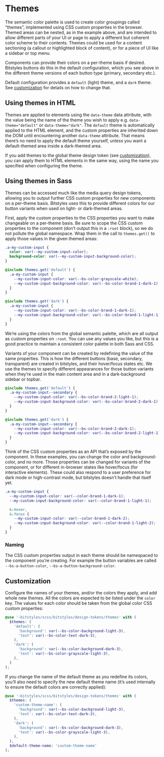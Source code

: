 
<Meta title="Design Tokens/Themes" />

<Story id="base-themes--default-theme-nested" />

# Themes

The semantic color palette is used to create color groupings called “themes”, implemented using CSS custom properties in the browser. Themed areas can be nested, as in the example above, and are intended to allow different parts of your UI or page to apply a different but coherent color scheme to their contents. Themes could be used for a content sectioning (a callout or highlighted block of content), or for a piece of UI like a sidebar or top menu.

Components can provide their colors on a per-theme basis if desired. Bitstyles buttons do this in the default configuration, which you see above in the different theme versions of each button type (primary, secondary etc.).

Default configuration provides a `default` (light) theme, and a `dark` theme. See [customization](#customization) for details on how to change that.

<Canvas>
  <Story id="base-themes--default-theme" />
</Canvas>

<Canvas>
  <Story id="base-themes--dark-theme" />
</Canvas>

## Using themes in HTML

Themes are applied to elements using the `data-theme` data attribute, with the value being the name of the theme you wish to apply e.g. `data-theme="default"` or `data-theme="dark"`. The `default` theme is automatically applied to the HTML element, and the custom properties are inherited down the DOM until encountering another `data-theme` attribute. That means there’s no need to apply the default theme yourself, unless you want a default-themed area inside a dark-themed area.

If you add themes to the global theme design token (see [customization](#customization)), you can apply them to HTML elements in the same way, using the name you specified when configuring the theme.

## Using themes in Sass

Themes can be accessed much like the media query design tokens, allowing you to output further CSS custom properties for new components on a per-theme basis. Bitstyles uses this to provide different colors for our button variants when used on light- or dark-themed areas.

First, apply the custom properties to the CSS properties you want to make changeable on a per-theme basis. Be sure to scope the CSS custom properties to the component (don’t output this in a `:root` block), so we do not pollute the global namespace. Wrap them in the call to `themes.get()` to apply those values in the given themed areas:

```scss
.a-my-custom-input {
  color: var(--my-custom-input-color);
  background-color: var(--my-custom-input-background-color);
}

@include themes.get('default') {
  .a-my-custom-input {
    --my-custom-input-color: var(--bs-color-grayscale-white);
    --my-custom-input-background-color: var(--bs-color-brand-1-dark-1);
  }
}

@include themes.get('dark') {
  .a-my-custom-input {
    --my-custom-input-color: var(--bs-color-brand-1-dark-1);
    --my-custom-input-background-color: var(--bs-color-brand-1-light-1);
  }
}
```

We’re using the colors from the global semantic palette, which are all output as custom properties on `:root`. You can use any values you like, but this is a good practice to maintain a consistent color palette in both Sass and CSS.

Variants of your component can be created by redefining the value of the same properties. This is how the different buttons (base, secondary, transparent) are created in bitstyles, and their hover/focus states etc. We use the themes to specify different appearances for those button variants when they’re used in the main content area and in a dark-background sidebar or topbar.

```scss
@include themes.get('default') {
  .a-my-custom-input--secondary {
    --my-custom-input-color: var(--bs-color-brand-2-light-1);
    --my-custom-input-background-color: var(--bs-color-brand-2-dark-1);
  }
}

@include themes.get('dark') {
  .a-my-custom-input--secondary {
    --my-custom-input-color: var(--bs-color-brand-2-dark-1);
    --my-custom-input-background-color: var(--bs-color-brand-2-light-1);
  }
}
```

Think of the CSS custom properties as an API that’s exposed by the component. In these examples, you can change the color and background-color, and no more. Those properties can be changed for variants of the component, or for different in-browser states like hover/focus (for interactive elements). These could also respond to a user preference for dark mode or high-contrast mode, but bitstyles doesn’t handle that itself yet.

```scss
.a-my-custom-input {
  --my-custom-input-color: var(--color-brand-1-dark-1);
  --my-custom-input-background-color: var(--color-brand-1-light-1);

  &:hover,
  &:focus {
    --my-custom-input-color: var(--color-brand-1-dark-2);
    --my-custom-input-background-color: var(--color-brand-1-light-2);
  }
}
```

### Naming

The CSS custom properties output in each theme should be namespaced to the component you’re creating. For example the button variables are called `--bs-a-button-color`, `--bs-a-button-background-color`.

## Customization

Configure the names of your themes, and/or the colors they apply, and add whole new themes. All the colors are expected to be listed under the `color` key. The values for each color should be taken from the global color CSS custom properties:

```scss
@use '~bitstyles/scss/bitstyles/design-tokens/themes' with (
  $themes: (
    'default': (
      'background': var(--bs-color-background-light-3),
      'text': var(--bs-color-text-dark-3),
    ),
    'dark': (
      'background': var(--bs-color-background-dark-3),
      'text': var(--bs-color-grayscale-light-3),
    ),
  )
);
```

If you change the name of the default theme as you redefine its colors, you’ll also need to specify the new default theme name (it’s used internally to ensure the default colors are correctly applied):

```scss
@use '~bitstyles/scss/bitstyles/design-tokens/themes' with (
  $themes: (
    'custom-theme-name': (
      'background': var(--bs-color-background-light-3),
      'text': var(--bs-color-text-dark-3),
    ),
    'dark': (
      'background': var(--bs-color-background-dark-3),
      'text': var(--bs-color-grayscale-light-3),
    ),
  ),
  $default-theme-name: 'custom-theme-name'
);
```
